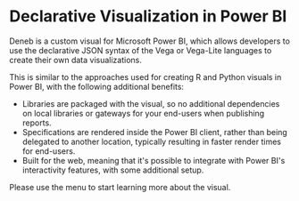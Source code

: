 
# Declarative Visualization in Power BI

Deneb is a custom visual for <OutboundLink href="https://www.powerbi.com" target="_blank">Microsoft Power BI</OutboundLink>, which allows developers to use the declarative <OutboundLink href="https://www.json.org/json-en.html" target="_blank">JSON</OutboundLink> syntax of the <OutboundLink href="http://vega.github.io/vega" target="_blank">Vega</OutboundLink> or <OutboundLink href="http://vega.github.io/vega-lite" target="_blank">Vega-Lite</OutboundLink> languages to create their own data visualizations.

This is similar to the approaches used for creating <OutboundLink href="https://docs.microsoft.com/en-us/power-bi/create-reports/desktop-r-visuals?WT.mc_id=DP-MVP-5003712" target="_blank">R</OutboundLink> and <OutboundLink href="https://docs.microsoft.com/en-us/power-bi/connect-data/desktop-python-visuals?WT.mc_id=DP-MVP-5003712" target="_blank">Python</OutboundLink> visuals in Power BI, with the following additional benefits:

-   Libraries are packaged with the visual, so no additional dependencies on local libraries or gateways for your end-users when publishing reports.
-   Specifications are rendered inside the Power BI client, rather than being delegated to another location, typically resulting in faster render times for end-users.
-   Built for the web, meaning that it's possible to integrate with Power BI's interactivity features, with some additional setup.

Please use the menu to start learning more about the visual.
